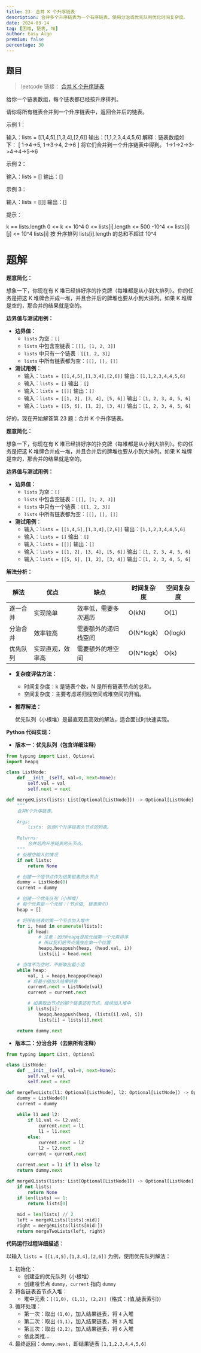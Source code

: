 ```yaml
---
title: 23. 合并 K 个升序链表
description: 合并多个升序链表为一个有序链表，使用分治或优先队列优化时间复杂度。
date: 2024-03-14
tag: [困难, 链表, 堆]
author: Easy Algo
premium: false
percentage: 30
---
```


## 题目

> leetcode 链接： [合并 K 个升序链表](https://leetcode.cn/problems/smallest-k-lcci/)

给你一个链表数组，每个链表都已经按升序排列。

请你将所有链表合并到一个升序链表中，返回合并后的链表。

示例 1：

输入：lists = [[1,4,5],[1,3,4],[2,6]]
输出：[1,1,2,3,4,4,5,6]
解释：链表数组如下：
[
  1->4->5,
  1->3->4,
  2->6
]
将它们合并到一个升序链表中得到。
1->1->2->3->4->4->5->6

示例 2：

输入：lists = []
输出：[]

示例 3：

输入：lists = [[]]
输出：[]
 

提示：

k == lists.length
0 <= k <= 10^4
0 <= lists[i].length <= 500
-10^4 <= lists[i][j] <= 10^4
lists[i] 按 升序排列
lists[i].length 的总和不超过 10^4


# 题解

**题意简化：**

想象一下，你现在有 K 堆已经排好序的扑克牌（每堆都是从小到大排列）。你的任务是把这 K 堆牌合并成一堆，并且合并后的牌堆也要从小到大排列。如果 K 堆牌是空的，那合并的结果就是空的。

**边界值与测试用例：**

*   **边界值：**
    *   `lists` 为空：`[]`
    *   `lists` 中包含空链表：`[[], [1, 2, 3]]`
    *   `lists` 中只有一个链表：`[[1, 2, 3]]`
    *   `lists` 中所有链表都为空：`[[], [], []]`
*   **测试用例：**
    *   输入：`lists = [[1,4,5],[1,3,4],[2,6]]`
        输出：`[1,1,2,3,4,4,5,6]`
    *   输入：`lists = []`
        输出：`[]`
    *   输入：`lists = [[]]`
        输出：`[]`
    *   输入：`lists = [[1, 2], [3, 4], [5, 6]]`
        输出：`[1, 2, 3, 4, 5, 6]`
    *   输入：`lists = [[5, 6], [1, 2], [3, 4]]`
        输出：`[1, 2, 3, 4, 5, 6]`

好的，现在开始解答第 23 题：合并 K 个升序链表。

**题意简化：**

想象一下，你现在有 K 堆已经排好序的扑克牌（每堆都是从小到大排列）。你的任务是把这 K 堆牌合并成一堆，并且合并后的牌堆也要从小到大排列。如果 K 堆牌是空的，那合并的结果就是空的。

**边界值与测试用例：**

*   **边界值：**
    *   `lists` 为空：`[]`
    *   `lists` 中包含空链表：`[[], [1, 2, 3]]`
    *   `lists` 中只有一个链表：`[[1, 2, 3]]`
    *   `lists` 中所有链表都为空：`[[], [], []]`
*   **测试用例：**
    *   输入：`lists = [[1,4,5],[1,3,4],[2,6]]`
        输出：`[1,1,2,3,4,4,5,6]`
    *   输入：`lists = []`
        输出：`[]`
    *   输入：`lists = [[]]`
        输出：`[]`
    *   输入：`lists = [[1, 2], [3, 4], [5, 6]]`
        输出：`[1, 2, 3, 4, 5, 6]`
    *   输入：`lists = [[5, 6], [1, 2], [3, 4]]`
        输出：`[1, 2, 3, 4, 5, 6]`

**解法分析：**

| 解法 | 优点 | 缺点 | 时间复杂度 | 空间复杂度 |
|---|---|---|---|---|
| 逐一合并 | 实现简单 | 效率低，需要多次遍历 | O(kN) | O(1) |
| 分治合并 | 效率较高 | 需要额外的递归栈空间 | O(N*logk) | O(logk) |
| 优先队列 | 实现直观，效率高 | 需要额外的堆空间 | O(N*logk) | O(k) |

*   **复杂度评估方法：**
    *   时间复杂度：k 是链表个数，N 是所有链表节点的总和。
    *   空间复杂度：主要考虑递归栈空间或堆空间的开销。

*   **推荐解法：**

    优先队列（小根堆）是最直观且高效的解法，适合面试时快速实现。

**Python 代码实现：**

*   **版本一：优先队列（包含详细注释）**

```python
from typing import List, Optional
import heapq

class ListNode:
    def __init__(self, val=0, next=None):
        self.val = val
        self.next = next

def mergeKLists(lists: List[Optional[ListNode]]) -> Optional[ListNode]:
    """
    合并K个升序链表。

    Args:
        lists: 包含K个升序链表头节点的列表。

    Returns:
        合并后的升序链表的头节点。
    """
    # 处理空输入的情况
    if not lists:
        return None

    # 创建一个哑节点作为结果链表的头节点
    dummy = ListNode(0)
    current = dummy

    # 创建一个优先队列（小根堆）
    # 每个元素是一个元组：(节点值, 链表索引)
    heap = []

    # 将所有链表的第一个节点加入堆中
    for i, head in enumerate(lists):
        if head:
            # 注意：因为heapq是按元组第一个元素排序
            # 所以我们把节点值放在第一个位置
            heapq.heappush(heap, (head.val, i))
            lists[i] = head.next

    # 当堆不为空时，不断取出最小值
    while heap:
        val, i = heapq.heappop(heap)
        # 将最小值加入结果链表
        current.next = ListNode(val)
        current = current.next

        # 如果取出节点的那个链表还有节点，继续加入堆中
        if lists[i]:
            heapq.heappush(heap, (lists[i].val, i))
            lists[i] = lists[i].next

    return dummy.next
```

*   **版本二：分治合并（去除所有注释）**

```python
from typing import List, Optional

class ListNode:
    def __init__(self, val=0, next=None):
        self.val = val
        self.next = next

def mergeTwoLists(l1: Optional[ListNode], l2: Optional[ListNode]) -> Optional[ListNode]:
    dummy = ListNode(0)
    current = dummy
    
    while l1 and l2:
        if l1.val <= l2.val:
            current.next = l1
            l1 = l1.next
        else:
            current.next = l2
            l2 = l2.next
        current = current.next
    
    current.next = l1 if l1 else l2
    return dummy.next

def mergeKLists(lists: List[Optional[ListNode]]) -> Optional[ListNode]:
    if not lists:
        return None
    if len(lists) == 1:
        return lists[0]
    
    mid = len(lists) // 2
    left = mergeKLists(lists[:mid])
    right = mergeKLists(lists[mid:])
    return mergeTwoLists(left, right)
```

**代码运行过程详细描述：**

以输入 `lists = [[1,4,5],[1,3,4],[2,6]]` 为例，使用优先队列解法：

1.  初始化：
    *   创建空的优先队列（小根堆）
    *   创建哑节点 `dummy`，`current` 指向 `dummy`
2.  将各链表首节点入堆：
    *   堆中元素：`[(1,0), (1,1), (2,2)]`（格式：(值,链表索引)）
3.  循环处理：
    *   第一次：取出 `(1,0)`，加入结果链表，将 `4` 入堆
    *   第二次：取出 `(1,1)`，加入结果链表，将 `3` 入堆
    *   第三次：取出 `(2,2)`，加入结果链表，将 `6` 入堆
    *   依此类推...
4.  最终返回：`dummy.next`，即结果链表 `[1,1,2,3,4,4,5,6]`